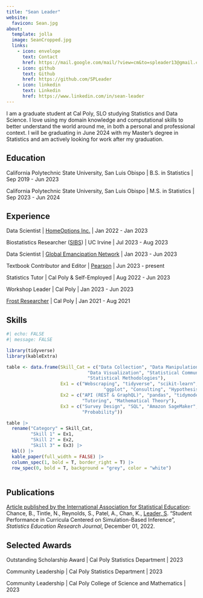 ```yaml
---
title: "Sean Leader"
website:
  favicon: Sean.jpg
about:
  template: jolla
  image: SeanCropped.jpg
  links:
    - icon: envelope
      text: Contact
      href: https://mail.google.com/mail/?view=cm&to=spleader13@gmail.com
    - icon: github
      text: Github
      href: https://github.com/SPLeader
    - icon: linkedin
      text: Linkedin
      href: https://www.linkedin.com/in/sean-leader
---
```


I am a graduate student at Cal Poly, SLO studying Statistics and Data Science. I love using my domain knowledge and computational skills to better understand the world around me, in both a personal and professional context. I will be graduating in June 2024 with my Master's degree in Statistics and am actively looking for work after my graduation.

## Education

California Polytechnic State University, San Luis Obispo \| B.S. in Statistics \| Sep 2019 - Jun 2023

California Polytechnic State University, San Luis Obispo \| M.S. in Statistics \| Sep 2023 - Jun 2024

## Experience

Data Scientist \| [HomeOptions Inc.](https://www.homeoptions.com) \| Jan 2022 - Jan 2023

Biostatistics Researcher ([SIBS](https://www.nhlbi.nih.gov/grants-and-training/summer-institute-biostatistics)) \| UC Irvine \| Jul 2023 - Aug 2023

Data Scientist \| [Global Emancipation Network](https://www.globalemancipation.ngo) \| Jan 2023 - Jun 2023

Textbook Contributor and Editor \| [Pearson](https://www.pearson.com) \| Jun 2023 - present

Statistics Tutor \| Cal Poly & Self-Employed \| Aug 2022 - Jun 2023

Workshop Leader \| Cal Poly \| Jan 2023 - Jun 2023

[Frost Researcher](https://cosam.calpoly.edu/prospective-students/frost-fund) \| Cal Poly \| Jan 2021 - Aug 2021

## Skills

```r
#| echo: FALSE
#| message: FALSE

library(tidyverse)
library(kableExtra)

table <- data.frame(Skill_Cat = c("Data Collection", "Data Manipulation", "ML Modeling",
                              "Data Visualization", "Statistical Communication",
                              "Statistical Methodologies"),
                    Ex1 = c("Webscraping", "tidyverse", "scikit-learn",
                                    "ggplot", "Consulting", "Hypothesis Testing"),
                    Ex2 = c("API (REST & GraphQL)", "pandas", "tidymodels", "matplotlib", 
                            "Tutoring", "Mathematical Theory"),
                    Ex3 = c("Survey Design", "SQL", "Amazon SageMaker", "seaborn", "Research Presentations",
                            "Probability"))

table |> 
  rename("Category" = Skill_Cat,
         "Skill 1" = Ex1,
         "Skill 2" = Ex2,
         "Skill 3" = Ex3) |> 
  kbl() |> 
  kable_paper(full_width = FALSE) |> 
  column_spec(1, bold = T, border_right = T) |> 
  row_spec(0, bold = T, background = "grey", color = "white")
  
```

## Publications

[Article published by the International Association for Statistical Education](https://iase-web.org/ojs/SERJ/article/view/6): Chance, B., Tintle, N., Reynolds, S., Patel, A., Chan, K., [Leader, S]{.underline}. "Student Performance in Curricula Centered on Simulation-Based Inference", *Statistics Education Research Journal*, December 01, 2022.

## Selected Awards

Outstanding Scholarship Award \| Cal Poly Statistics Department \| 2023

Community Leadership \| Cal Poly Statistics Department \| 2023

Community Leadership \| Cal Poly College of Science and Mathematics \| 2023
